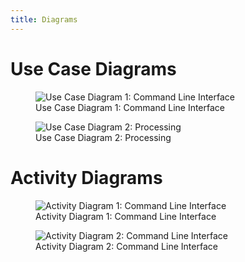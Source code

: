 ```yaml
---
title: Diagrams
---
```


# Use Case Diagrams

![Use Case Diagram 1: Command Line Interface](../artifacts/use_case_diagram_1_cli.jpg)

![Use Case Diagram 2: Processing](../artifacts/use_case_diagram_2_processing.jpg)

# Activity Diagrams

![Activity Diagram 1: Command Line Interface](../artifacts/activity_diagram_1_cli.jpg)

![Activity Diagram 2: Command Line Interface](../artifacts/activity_diagram_2_processing.jpg)
